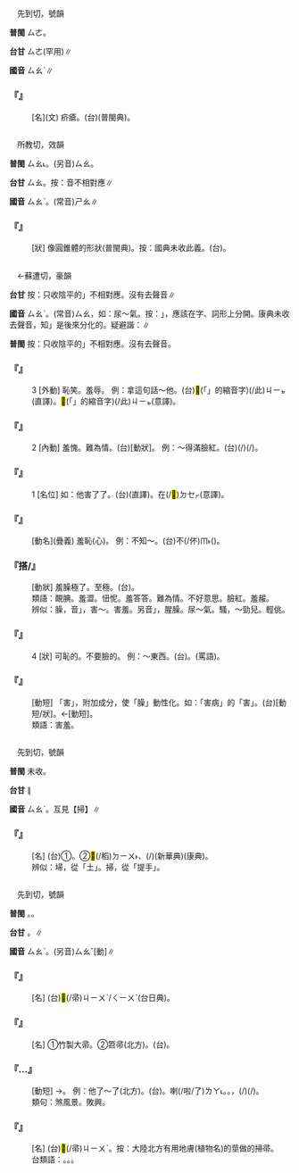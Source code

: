 
=={{ruby|瘙|ㄙㄠˋ}}==

　先到切，號韻

'''普閩''' <rt>ㄙㄜ</rt>。

'''台甘''' <rt>ㄙㄜ</rt>(罕用)∥

'''國音''' <rt>ㄙㄠˋ</rt>∥

    

==='''『{{ruby|瘙|ㄙㄠˋ}}』'''===
: [名](文) 疥瘡。(台){{ruby|古|ㄍㆦˋ}}{{ruby|早|ㄗㄚˋ}}{{ruby|指|ㄐㄧˋ}}{{ruby|疥|ㄍㄨㆤ˪/ㄍㆤ˪}}{{ruby|癬|ㄒㄧㄢˋ}}(普閩典)。
    

=={{ruby|梢|ㄙㄠˋ}}==

　所教切，效韻

'''普閩''' <rt>ㄙㄠ˪</rt>。(另音)<rt>ㄙㄠ</rt>。

'''台甘''' <rt>ㄙㄠ</rt>{{ruby|。|ㄒㄧㄠ}}。按：音不相對應∥

'''國音''' <rt>ㄙㄠˋ</rt>。(常音)<rt>ㄕㄠ</rt>∥

    

==='''『{{ruby|梢|ㄙㄠˋ}}』'''===
: [狀] 像圓錐體的形狀(普閩典)。按：國典未收此義。(台){{ruby|梢|ㄙㄠ}}。
    

=={{ruby|臊|ㄙㄠˋ}}==

　←蘇遭切，豪韻

'''台甘''' 按：只收陰平的{{ruby|「|ㄙㄜ}}{{ruby|、|ㄘㄜ}}」不相對應。沒有去聲音∥

'''國音''' <rt>ㄙㄠˋ</rt>。(常音)<rt>ㄙㄠ</rt>，如：尿～氣。按：{{ruby|「|ㄙㄠ}}{{ruby|、|ㄙㄠˋ}}」，應該在字、詞形上分開。康典未收去聲音，知{{ruby|「|ㄙㄠˋ}}」是後來分化的。疑避諧：{{ruby|騷|ㄙㄠ}}∥

'''普閩''' 按：只收陰平的{{ruby|「|ㄙㄜ}}{{ruby|、|ㄘㄜ}}」不相對應。沒有去聲音。

    

==='''『{{ruby|臊|ㄙㄠˋ}}』'''===
:3  [外動] 恥笑。羞辱。 例：拿這句話～他。(台){{ruby|用|ㄧㄥ˫/ㄧㆲ˫}}<mark>&#xffb50;</mark>(「{{ruby|此|ㄐㄧˋ}}{{ruby|一|ㄐㄧㆵ ͘}}」的縮音字)(/此)<rt>ㄐㄧㆵ</rt>{{ruby|句|ㄍㄨ˪}}{{ruby|話|ㄨㆤ˫}}{{ruby|去|ㄎㄧ˪}}{{ruby|誚|ㄙㄠ}}{{ruby|伊|·ㄧ}}(直譯)。{{ruby|講|ㄍㆲˋ}}{{ruby|→|ㄍㆲ}}<mark>&#xffb50;</mark>(「{{ruby|此|ㄐㄧˋ}}{{ruby|一|ㄐㄧㆵ ͘}}」的縮音字)(/此)<rt>ㄐㄧㆵ</rt>{{ruby|句|ㄍㄨ˪}}{{ruby|仔|ㄚ}}{{ruby|付|ㄏㆦ˫}}{{ruby|伊|ㄧ}}{{ruby|現|ㄏㄧㄢ˫}}{{ruby|示|ㄒㄧ˪}}(意譯)。
    

==='''『{{ruby|臊|ㄙㄠˋ}}』'''===
:2  [內動] 羞愧。難為情。(台){{ruby|見|ㄍㄧㄢ˪/ㄍㄧㄣ˪}}{{ruby|笑|ㄒㄧㄠ˪}}[動狀]。 例：～得滿臉{{ruby|通|ㄊㄨㄥˋ}}紅。(台){{ruby|見|ㄍㄧㄢ˪/ㄍㄧㄣ˪}}{{ruby|笑|ㄒㄧㄠ˪}}{{ruby|<mark>&#xffa42;</mark>|ㄍㄚㆷ}}{{ruby|一|ㄐㄧㆵ ͘}}{{ruby|枝|ㄍㄧ}}(/{{ruby|個|ㆤˊ}}){{ruby|面|ㆠㄧㄣ˫}}{{ruby|紅|ㄤˊ}}{{ruby|絳|ㄍㆲ˪}}{{ruby|絳|ㄍㆲ˪}}(/{{ruby|紅|ㄤˊ}}{{ruby|記|ㄍㄧ˪}}{{ruby|記|ㄍㄧ˪}})。
    

==='''『{{ruby|臊|ㄙㄠˋ}}』'''===
:1  [名位] 如：他害了{{ruby|～|ㄙㄠˋ}}了。(台){{ruby|伊|ㄧ}}{{ruby|見|ㄍㄧㄢ˪/ㄍㄧㄣ˪}}{{ruby|笑|ㄒㄧㄠ˪}}(直譯)。{{ruby|伊|ㄧ}}在(/<mark>&#xf9549;</mark>)<rt>ㄉㆤㆷ</rt>{{ruby|見|ㄍㄧㄢ˪/ㄍㄧㄣ˪}}{{ruby|笑|ㄒㄧㄠ˪}}(意譯)。
    

==='''『{{ruby|羞|ㄒㄧㄡ}}{{ruby|臊|ㄙㄠˋ}}』'''===
: [動名](疊義) 羞恥(心)。 例：不知～。(台)不(/伓)<rt>ㆬ˫</rt>{{ruby|知|ㄗㄞ}}({{ruby|影|ㄧㆩˋ}}){{ruby|通|ㄊㄤ}}{{ruby|見|ㄍㄧㄢ˪/ㄍㄧㄣ˪}}{{ruby|笑|ㄒㄧㄠ˪}}。
    

==='''『{{ruby|臊|ㄙㄠˋ}}{{ruby|不|ㄅㄨˋ}}搭/{{ruby|答|ㄉㄚ}}』'''===
: [動狀] 羞臊極了。至極。(台){{ruby|見|ㄍㄧㄢ˪/ㄍㄧㄣ˪}}{{ruby|笑|ㄒㄧㄠ˪}}{{ruby|<mark>&#xffa42;</mark>|ㄍㄚㆷ}}{{ruby|<mark>&#xffa45;</mark>|ㆠㆤ˫/ㆠㄨㆤ˫}}{{ruby|講|ㄍㆲˋ}}{{ruby|得|ㄉㄧㆵ}}。
:類語：靦腆。羞澀。忸怩。羞答答。難為情。不好意思。臉紅。羞赧。
:
:辨似：臊，音{{ruby|「|ㄙㄠˋ}}」，害～。害羞。另音{{ruby|「|ㄙㄠ}}」，腥臊。尿～氣。騷，～勁兒。輕佻。
:
    

==='''『{{ruby|臊|ㄙㄠˋ}}』'''===
:4  [狀] 可恥的。不要臉的。 例：～東西。(台){{ruby|<mark>&#xffa45;</mark>|ㆠㆤ˫/ㆠㄨㆤ˫}}{{ruby|曉|ㄏㄧㄠˋ/ㄏㄧㄤˋ}}{{ruby|見|ㄍㄧㄢ˪/ㄍㄧㄣ˪}}{{ruby|笑|ㄒㄧㄠ˪}}{{ruby|丌|ㆤ}}。(罵語)。
    

==='''『{{ruby|害|ㄏㄞˋ}}{{ruby|臊|ㄙㄠˋ}}』'''===
: [動短] 「害」，附加成分，使「臊」動性化。如：「害病」的「害」。(台){{ruby|見|ㄍㄧㄢ˪/ㄍㄧㄣ˪}}{{ruby|笑|ㄒㄧㄠ˪}}[動短/狀]。←{{ruby|驚|ㄍㄧㆩ}}{{ruby|見|ㄍㄧㄢ˪/ㄍㄧㄣ˪}}{{ruby|笑|ㄒㄧㄠ˪}}[動短]。
:類語：害羞。
:
    

=={{ruby|埽|ㄙㄠˋ}}==

　先到切，號韻

'''普閩''' 未收。

'''台甘''' {{ruby|(文)|ㄙㄜ˪}}∥

'''國音''' <rt>ㄙㄠˋ</rt>。互見【掃】∥

    

==='''『{{ruby|埽|ㄙㄠˋ}}』'''===
: [名] (台)①{{ruby|大|ㄉㄞ˫}}{{ruby|陸|ㄌㄧㆦㆶ ͘}}{{ruby|上|ㄒㄧㆲ˫}}{{ruby|築|ㄉㄧㆦㆶ}}{{ruby|河|ㄏㄜˊ}}{{ruby|愛|ㄞ˪}}{{ruby|用|ㄧㄥ˫/ㄧㆲ˫}}{{ruby|丌|ㆤ}}{{ruby|柴|ㄘㄚˊ}}{{ruby|枝|ㄍㄧ}}{{ruby|稻|ㄉㄧㄨ˫}}{{ruby|稿|ㄍㄜˋ}}。②{{ruby|用|ㄧㄥ˫/ㄧㆲ˫}}<mark>&#xf97ec;</mark>(/稻)<rt>ㄉㄧㄨ˫</rt>{{ruby|稿|ㄍㄜˋ}}、{{ruby|樹|ㄑㄧㄨ˫}}{{ruby|枝|ㄍㄧ}}{{ruby|作|ㄗㄜ˪}}(/{{ruby|做|ㄗㄨㆤ˪/ㄗㄜ˪}}){{ruby|丌|ㆤ}}{{ruby|堤|ㄊㆤˊ}}{{ruby|岸|ㄏㄨㆩ˫}}(新華典)(康典)。
:辨似：埽，從「土」。掃，從「提手」。
:
    

=={{ruby|掃|ㄙㄠˋ}}==

　先到切，號韻

'''普閩''' {{ruby|(文)|ㄙㄜ˪}}。{{ruby|(白)|ㄙㄠ˪}}。

'''台甘''' {{ruby|(文)|ㄙㄜ˪}}。{{ruby|(語)|ㄙㄠ˪}}∥

'''國音''' <rt>ㄙㄠˋ</rt>。(另音)<rt>ㄙㄠˇ</rt>[動]∥

    

==='''『{{ruby|掃|ㄙㄠˋ}}{{ruby|帚|·ㄓㄡˇ}}{{ruby|星|ㄒㄧㄥ}}』'''===
: [名] (台){{ruby|掃|ㄙㄠ˪}}<mark>&#xffe4f;</mark>(/帚)<rt>ㄐㄧㄨˋ/ㄑㄧㄨˋ</rt>{{ruby|星|ㄘㆥ/ㄑㆪ}}(台日典)。
    

==='''『{{ruby|掃|ㄙㄠˋ}}{{ruby|帚|·ㄓㄡˇ}}』'''===
: [名] ①竹製大帚。②笤帚(北方)。(台){{ruby|掃|ㄙㄠ˪}}{{ruby|帚|ㄐㄧㄨˋ/ㄑㄧㄨˋ}}。
    

==='''『{{ruby|掃|ㄙㄠˋ}}…{{ruby|興|ㄒㄧㄥˋ}}』'''===
: [動短] →{{ruby|掃|ㄙㄠˇ}}{{ruby|興|ㄒㄧㄥˋ}}。 例：他{{ruby|～|ㄙㄠˋ}}了～了(北方)。(台){{ruby|掃|ㄙㄜ˪}}{{ruby|→|ㄙㄠ˪}}{{ruby|興|ㄏㄧㄥ˪}}。{{ruby|伊|ㄧ}}{{ruby|失|ㄒㄧㆵ}}{{ruby|去|ㄎㄧ˪}}{{ruby|興|ㄏㄧㄥ˪}}{{ruby|趣|ㄘㄨ˪}}喇(/啦/了)<rt>ㄌㄚ˪</rt>。{{ruby|煞|ㄙㄨㄚㆷ}}{{ruby|無|ㆠㄜˊ}}{{ruby|心|ㄒㄧㆬ}}{{ruby|適|ㄒㄧㆤㆶ}}{{ruby|去|ㄎㄧ˪}}。{{ruby|本|ㄅㄨㄣˋ}}{{ruby|來|ㄌㄞˊ}}{{ruby|有|ㄨ˫}}{{ruby|興|ㄏㄧㄥ˪}}{{ruby|趣|ㄘㄨ˪}}，{{ruby|因|ㄧㄣ}}{{ruby|為|ㄨㄧ˫}}{{ruby|遇|ㆣㄨ˫/ㆠㄨ˫}}{{ruby|著|ㄉㄧㄜㆷ ͘}}{{ruby|無|ㆠㄜˊ}}{{ruby|爽|ㄙㆲˋ}}{{ruby|快|ㄎㄨㄞ˪/ㄎㄨㆮ˪}}{{ruby|丌|ㆤ}}{{ruby|載|ㄉㄞ˫}}(/{{ruby|戴|ㄉㄞ˪}}){{ruby|事|ㄐㄧ˪}}(/{{ruby|事|ㄉㄞ˫}}{{ruby|情|ㄐㄧ˪}})。
:類句：煞風景。敗興。
:
    

==='''『{{ruby|掃|ㄙㄠˋ}}{{ruby|把|·ㄅㄚˇ}}』'''===
: [名] (台){{ruby|竹|ㄉㄧㆤㆶ}}{{ruby|掃|ㄙㄠ˪}}<mark>&#xffe4f;</mark>(/帚)<rt>ㄐㄧㄨˋ</rt>{{ruby|→|ㄑㄧㄨˋ}}。按：大陸北方有用地膚(植物名)的莖做的掃帚。
:台類語：{{ruby|掃|ㄙㄠ˪}}{{ruby|梳|ㄙㄨㆤ/ㄙㆤ}}{{ruby|錦|ㆣㄧㆬˋ}}。{{ruby|掃|ㄙㄠ˪}}{{ruby|帚|ㄑㄧㄨˋ}}{{ruby|芒|ㆠㄤˊ}}。{{ruby|菅|ㄍㄨㆩ}}{{ruby|芒|ㆠㄤˊ}}{{ruby|掃|ㄙㄠ˪}}。
:
    

